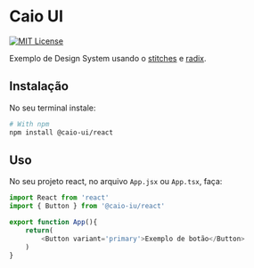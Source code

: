 
<Meta title="Introdução" />

# Caio UI 
[![MIT License](https://img.shields.io/badge/License-MIT-green.svg)](https://choosealicense.com/licenses/mit/)

Exemplo de Design System usando o [stitches](https://stitches.dev) e [radix](https://www.radix-ui.com).

## Instalação

No seu terminal instale:

```bash
# With npm
npm install @caio-ui/react
```

## Uso

No seu projeto react, no arquivo `App.jsx` ou `App.tsx`, faça:

```javascript
import React from 'react'
import { Button } from '@caio-iu/react'

export function App(){
    return(
        <Button variant='primary'>Exemplo de botão</Button>
    )
}

```